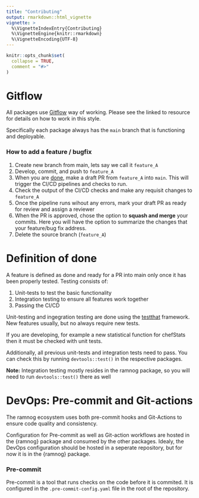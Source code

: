 ```yaml
---
title: "Contributing"
output: rmarkdown::html_vignette
vignette: >
  %\VignetteIndexEntry{Contributing}
  %\VignetteEngine{knitr::rmarkdown}
  %\VignetteEncoding{UTF-8}
---
```


```r
knitr::opts_chunk$set(
  collapse = TRUE,
  comment = "#>"
)
```

# Gitflow

All packages use [Gitflow](https://www.atlassian.com/git/tutorials/comparing-workflows/gitflow-workflow) way of working. Please see the linked to resource for details on how to work in this style.

Specifically each package always has the `main` branch that is functioning and deployable. 

### How to add a feature / bugfix

1. Create new branch from main, lets say we call it `feature_A` 
2. Develop, commit, and push to `feature_A`
3. When you are [done](#dod), make a draft PR from `feature_A` into `main`. This will trigger the CI/CD pipelines and checks to run.
4. Check the output of the CI/CD checks and make any requisit changes to `feature_A`
5. Once the pipeline runs wihout any errors, mark your draft PR as ready for review and assign a reviewer
6. When the PR is approved, chose the option to __squash and merge__ your commits. Here you will have the option to summarize the changes that your feature/bug fix address.
7. Delete the source branch (`feature_A`)

# Definition of done {#dod}

A feature is defined as done and ready for a PR into main only once it has been properly tested. Testing consists of:

1. Unit-tests to test the basic functionality 
2. Integration testing to ensure all features work together
3. Passing the CI/CD

Unit-testing and ingegration testing are done using the [testthat](https://testthat.r-lib.org/) framework. New features usually, but no always require new tests.

If you are developing, for example a new statistical function for chefStats then it must be checked with unit tests.

Additionally, all previous unit-tests and integration tests need to pass. You can check this by running `devtools::test()` in the respective packages.

__Note:__ Integration testing mostly resides in the ramnog package, so you will need to run `devtools::test()` there as well


# DevOps: Pre-commit and Git-actions

The ramnog ecosystem uses both pre-commit hooks and Git-Actions to ensure code quality and consistency.

Configuration for Pre-commit as well as Git-action workflows are hosted in the {ramnog} package and consumed by the other packages.
Idealy, the DevOps configuration should be hosted in a seperate repository, but for now it is in the {ramnog} package.

### Pre-commit

Pre-commit is a tool that runs checks on the code before it is commited. It is configured in the `.pre-commit-config.yaml` file in the root of the repository.
